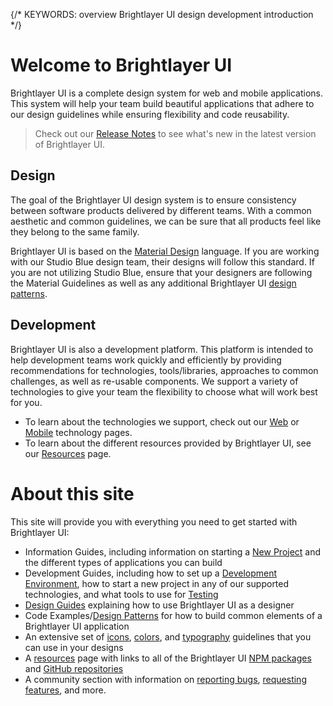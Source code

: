 
{/* KEYWORDS: overview Brightlayer UI design development introduction  */}

# Welcome to Brightlayer UI

<ImageGrid images={[DesignSystemImage]} regularWidth />

Brightlayer UI is a complete design system for web and mobile applications. This system will help your team build beautiful applications that adhere to our design guidelines while ensuring flexibility and code reusability.

> Check out our [Release Notes](/release-notes) to see what's new in the latest version of Brightlayer UI.

## Design

The goal of the Brightlayer UI design system is to ensure consistency between software products delivered by different teams. With a common aesthetic and common guidelines, we can be sure that all products feel like they belong to the same family.

Brightlayer UI is based on the [Material Design](https://material.io/) language. If you are working with our Studio Blue design team, their designs will follow this standard. If you are not utilizing Studio Blue, ensure that your designers are following the Material Guidelines as well as any additional Brightlayer UI [design patterns](/patterns).

## Development

Brightlayer UI is also a development platform. This platform is intended to help development teams work quickly and efficiently by providing recommendations for technologies, tools/libraries, approaches to common challenges, as well as re-usable components. We support a variety of technologies to give your team the flexibility to choose what will work best for you.

-   To learn about the technologies we support, check out our [Web](/development/frameworks-web/intro) or [Mobile](/development/frameworks-mobile/intro) technology pages.
-   To learn about the different resources provided by Brightlayer UI, see our [Resources](/resources/developer) page.

<Divider />

# About this site

This site will provide you with everything you need to get started with Brightlayer UI:

-   Information Guides, including information on starting a [New Project](/get-started/new-project) and the different types of applications you can build
-   Development Guides, including how to set up a [Development Environment](/development/environment), how to start a new project in any of our supported technologies, and what tools to use for [Testing](/development/testing)
-   [Design Guides](/design/intro) explaining how to use Brightlayer UI as a designer
-   Code Examples/[Design Patterns](/patterns) for how to build common elements of a Brightlayer UI application
-   An extensive set of [icons](/style/icon-library), [colors](/style/color), and [typography](/style/typography) guidelines that you can use in your designs
-   A [resources](/resources) page with links to all of the Brightlayer UI [NPM packages](https://www.npmjs.com/org/brightlayer-ui) and [GitHub repositories](https://github.com/brightlayer-ui)
-   A community section with information on [reporting bugs](/community/bugs), [requesting features](/community/features), and more.
